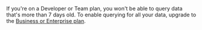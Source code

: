 <Note>

If you're on a Developer or Team plan, you won't be able to query data that's more than 7 days old. To enable querying for all your data, upgrade to the <a href="https://sentry.io/pricing/" target="_blank">Business or Enterprise plan</a>.

</Note>
